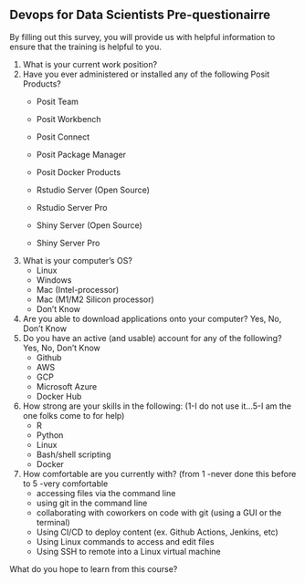 ## Devops for Data Scientists Pre-questionairre

By filling out this survey, you will provide us with helpful information to ensure that the training is helpful to you.

1.  What is your current work position?
2.  Have you ever administered or installed any of the following Posit Products?
    -   Posit Team

    -   Posit Workbench

    -   Posit Connect

    -   Posit Package Manager

    -   Posit Docker Products

    -   Rstudio Server (Open Source)

    -   Rstudio Server Pro

    -   Shiny Server (Open Source)

    -   Shiny Server Pro
3.  What is your computer's OS?
    -   Linux
    -   Windows
    -   Mac (Intel-processor)
    -   Mac (M1/M2 Silicon processor)
    -   Don't Know
4.  Are you able to download applications onto your computer? Yes, No, Don't Know
5.  Do you have an active (and usable) account for any of the following? Yes, No, Don't Know
    -   Github
    -   AWS
    -   GCP
    -   Microsoft Azure
    -   Docker Hub
6.  How strong are your skills in the following: (1-I do not use it...5-I am the one folks come to for help)
    -   R
    -   Python
    -   Linux
    -   Bash/shell scripting
    -   Docker
7.  How comfortable are you currently with? (from 1 -never done this before to 5 -very comfortable
    -   accessing files via the command line
    -   using git in the command line
    -   collaborating with coworkers on code with git (using a GUI or the terminal)
    -   Using CI/CD to deploy content (ex. Github Actions, Jenkins, etc)
    -   Using Linux commands to access and edit files
    -   Using SSH to remote into a Linux virtual machine

What do you hope to learn from this course?
